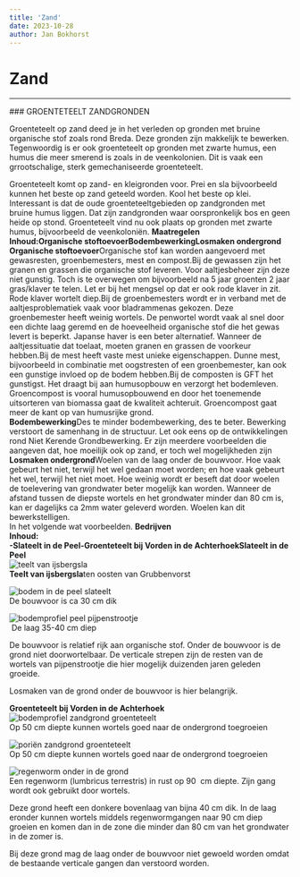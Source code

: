 ```yaml
---
title: 'Zand'
date: 2023-10-28
author: Jan Bokhorst
---
```


# Zand



---






          
  
  
  



   

 ### GROENTETEELT ZANDGRONDEN

 Groenteteelt op zand deed je in het verleden op gronden met bruine organische stof zoals rond Breda. Deze gronden zijn makkelijk te bewerken. Tegenwoordig is er ook groenteteelt op gronden met zwarte humus, een humus die meer smerend is zoals in de veenkolonien. Dit is vaak een grrootschalige, sterk gemechaniseerde groenteteelt.  


   Groenteteelt komt op zand- en kleigronden voor. Prei en sla bijvoorbeeld kunnen het beste op zand geteeld worden. Kool het beste op klei. Interessant is dat de oude groenteteeltgebieden op zandgronden met bruine humus liggen. Dat zijn zandgronden waar oorspronkelijk bos en geen heide op stond. Groenteteelt vind nu ook plaats op gronden met zwarte humus, bijvoorbeeld de veenkoloniën. **Maatregelen**  
**Inhoud:****Organische stoftoevoer****Bodembewerking****Losmaken ondergrond**  
**Organische stoftoevoer**Organische stof kan worden aangevoerd met gewasresten, groenbemesters, mest en compost.Bij de gewassen zijn het granen en grassen die organische stof leveren. Voor aaltjesbeheer zijn deze niet gunstig. Toch is te overwegen om bijvoorbeeld na 5 jaar groenten 2 jaar gras/klaver te telen. Let er bij het mengsel op dat er ook rode klaver in zit. Rode klaver wortelt diep.Bij de groenbemesters wordt er in verband met de aaltjesproblematiek vaak voor bladrammenas gekozen. Deze groenbemester heeft weinig wortels. De penwortel wordt vaak al snel door een dichte laag geremd en de hoeveelheid organische stof die het gewas levert is beperkt. Japanse haver is een beter alternatief. Wanneer de aaltjessituatie dat toelaat, moeten granen en grassen de voorkeur hebben.Bij de mest heeft vaste mest unieke eigenschappen. Dunne mest, bijvoorbeeld in combinatie met oogstresten of een groenbemester, kan ook een gunstige invloed op de bodem hebben.Bij de composten is GFT het gunstigst. Het draagt bij aan humusopbouw en verzorgt het bodemleven. Groencompost is vooral humusopbouwend en door het toenemende uitsorteren van biomassa gaat de kwaliteit achteruit. Groencompost gaat meer de kant op van humusrijke grond.  
**Bodembewerking**Des te minder bodembewerking, des te beter. Bewerking verstoort de samenhang in de structuur. Let ook eens op de ontwikkelingen rond Niet Kerende Grondbewerking. Er zijn meerdere voorbeelden die aangeven dat, hoe moeilijk ook op zand, er toch wel mogelijkheden zijn  
**Losmaken ondergrond**Woelen van de laag onder de bouwvoor. Hoe vaak gebeurt het niet, terwijl het wel gedaan moet worden; en hoe vaak gebeurt het wel, terwijl het niet moet. Hoe weinig wordt er beseft dat door woelen de toelevering van grondwater beter mogelijk kan worden. Wanneer de afstand tussen de diepste wortels en het grondwater minder dan 80 cm is, kan er dagelijks ca 2mm water geleverd worden. Woelen kan dit bewerkstelligen.  
In het volgende wat voorbeelden. **Bedrijven**  
**Inhoud:**  
**-Slateelt in de Peel****-Groenteteelt bij Vorden in de Achterhoek****Slateelt in de Peel**   
![teelt van ijsbergsla](../img/Img5906(Small)-1920w.jpg)   
**Teelt van ijsbergsla**ten oosten van Grubbenvorst

 





  
![bodem in de peel slateelt](../img/Img5910(Small)-1920w.jpg)   
De bouwvoor is ca 30 cm dik

 





  
![bodemprofiel peel pijpenstrootje](../img/Img5916(Small)(1)-1920w.jpg)   
 De laag 35-40 cm diep

De bouwvoor is relatief rijk aan organische stof. Onder de bouwvoor is de grond niet doorwortelbaar. De verticale strepen zijn de resten van de wortels van pijpenstrootje die hier mogelijk duizenden jaren geleden groeide.

Losmaken van de grond onder de bouwvoor is hier belangrijk.

 





**Groenteteelt bij Vorden in de Achterhoek**   
![bodemprofiel zandgrond groenteteelt](../img/vordendruiven043(Small)-1920w.jpg)   
Op 50 cm diepte kunnen wortels goed naar de ondergrond toegroeien

 





  
![poriën zandgrond groenteteelt](../img/vordendruiven068(Small)-1920w.jpg)   
Op 50 cm diepte kunnen wortels goed naar de ondergrond toegroeien

 





  
![regenworm onder in de grond](../img/vordendruiven085(Small)-1920w.jpg)   
Een regenworm (lumbricus terrestris) in rust op 90  cm diepte. Zijn gang wordt ook gebruikt door wortels.

Deze grond heeft een donkere bovenlaag van bijna 40 cm dik. In de laag eronder kunnen wortels middels regenwormgangen naar 90 cm diep groeien en komen dan in de zone die minder dan 80 cm van het grondwater in de zomer is.

  
Bij deze grond mag de laag onder de bouwvoor niet gewoeld worden omdat de bestaande verticale gangen dan verstoord worden.

 














